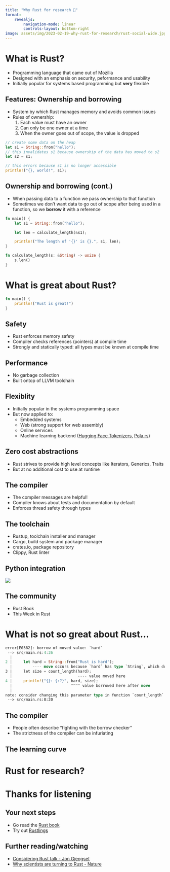 ```yaml
---
title: "Why Rust for research 🦀"
format: 
    revealjs:
        navigation-mode: linear
        controls-layout: bottom-right
image: assets/img/2023-02-19-why-rust-for-research/rust-social-wide.jpg
---
```


# What is Rust?

- Programming language that came out of Mozilla
- Designed with an emphasis on security, peformance and usability 
- Initially popular for systems based programming but **very** flexible

## Features: Ownership and borrowing

- System by which Rust manages memory and avoids common issues
- Rules of ownership:
    1. Each value must have an owner
    2. Can only be one owner at a time
    3. When the owner goes out of scope, the value is dropped

```rust
// create some data on the heap
let s1 = String::from("hello");
// this invalidates s1 because ownership of the data has moved to s2
let s2 = s1;

// this errors because s1 is no longer accessible
println!("{}, world!", s1);
```

## Ownership and borrowing (cont.)

- When passing data to a function we pass ownership to that function
- Sometimes we don't want data to go out of scope after being used in a function, so we **borrow** it with a reference
```rust
fn main() {
    let s1 = String::from("hello");

    let len = calculate_length(&s1);

    println!("The length of '{}' is {}.", s1, len);
}

fn calculate_length(s: &String) -> usize {
    s.len()
}
```

# What is great about Rust?

```rust
fn main() {
    println!("Rust is great!")
}
```

## Safety

- Rust enforces memory safety
- Compiler checks references (pointers) at compile time
- Strongly and statically typed: all types must be known at compile time

## Performance

- No garbage collection
- Built ontop of LLVM toolchain

## Flexiblity

- Initially popular in the systems programming space
- But now applied to:
  - Embedded systems
  - Web (strong support for web assembly)
  - Online services
  - Machine learning backend ([Hugging Face Tokenizers](https://github.com/huggingface/tokenizers), [Pola.rs](https://www.pola.rs/))

## Zero cost abstractions

- Rust strives to provide high level concepts like Iterators, Generics, Traits
- But at no additional cost to use at runtime

## The compiler

- The compiler messages are helpful!
- Compiler knows about tests and documentation by default
- Enforces thread safety through types

## The toolchain

- Rustup, toolchain installer and manager
- Cargo, build system and package manager
- crates.io, package repository
- Clippy, Rust linter

## Python integration

::: {.r-stack}
![](./assets/img/2023-02-19-why-rust-for-research/py03-github.png)
:::

## The community

- Rust Book
- This Week in Rust

# What is not so great about Rust...


```rust
error[E0382]: borrow of moved value: `hard`
 --> src/main.rs:4:26
  |
2 |     let hard = String::from("Rust is hard");
  |         ---- move occurs because `hard` has type `String`, which does not implement the `Copy` trait
3 |     let size = count_length(hard);
  |                             ---- value moved here
4 |     println!("{}: {:?}", hard, size);
  |                          ^^^^ value borrowed here after move
  |
note: consider changing this parameter type in function `count_length` to borrow instead if owning the value isn't necessary
 --> src/main.rs:8:20
```

## The compiler

- People often describe "fighting with the borrow checker"
- The strictness of the compiler can be infuriating

## The learning curve

# Rust for research?

# Thanks for listening

## Your next steps

- Go read the [Rust book](https://doc.rust-lang.org/book/)
- Try out [Rustlings](https://github.com/rust-lang/rustlings)


## Further reading/watching

- [Considering Rust talk - Jon Gjengset](https://www.youtube.com/watch?v=DnT-LUQgc7s&ab_channel=JonGjengset)
- [Why scientists are turning to Rust - Nature](https://www.nature.com/articles/d41586-020-03382-2)

